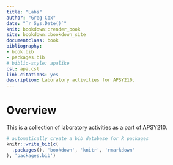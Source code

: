 ```yaml
--- 
title: "Labs"
author: "Greg Cox"
date: "`r Sys.Date()`"
knit: bookdown::render_book
site: bookdown::bookdown_site
documentclass: book
bibliography:
- book.bib
- packages.bib
# biblio-style: apalike
csl: apa.csl
link-citations: yes
description: Laboratory activities for APSY210.
---
```


# Overview {-}

This is a collection of laboratory activities as a part of APSY210.

```r
# automatically create a bib database for R packages
knitr::write_bib(c(
  .packages(), 'bookdown', 'knitr', 'rmarkdown'
), 'packages.bib')
```
